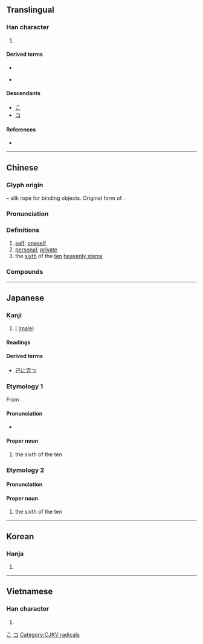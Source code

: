 {{character info/new}}
{{also|已|巳}}
==Translingual==
{{stroke order|strokes=3}}
{{stroke order|type=animate}}

===Han character===
{{Han char|rn=49|rad=己|as=00|sn=3|four=17717|canj=SU}}

# {{mul-kangxi radical-def}}

====Derived terms====
* {{l|mul|Index:Chinese radical/己}}
* {{l|ja|包}} {{qualifier|Japanese form}}

====Descendants====
* [[こ]]
* [[コ]]

====References====
* {{Han ref|kx=0326.090|dkj=08742|dj=0630.100|hdz=20983.050|uh=5DF1|ud=24049|bh=A476|bd=42102}}

[[Category:Han characters from which hiragana were derived|こ]]
[[Category:Han characters from which katakana were derived|コ]]

----

==Chinese==
{{zh-forms}}

===Glyph origin===
{{Han etyl}}
{{liushu|p}} – silk rope for binding objects. Original form of {{och-l|紀}}.

===Pronunciation===
{{zh-pron
|m=jǐ
|c=gei2
|h=pfs=kí
|md=gī
|mn=kī/kí
|mn_note=kī - vernacular, kí - literary
|w=2ji
|mc=y
|oc=y
|cat=pron,a,n
}}

===Definitions===
{{zh-hanzi}}

# [[self]]; [[oneself]]
# [[personal]]; [[private]]
# the [[sixth]] of the [[ten]] [[heavenly stem]]s

===Compounds===
{{zh-der|尊己卑人|人溺己溺|屈己從人|一己|孤行己意|以己度人|威福自己|一己之見|威福由己|克己復禮|叨在知己|占為己有|嚴於律己|人一己百|利己妨人|審己度人|克盡己職|各持己見|修己|利己|恃才矜己|恭己|恕己及物|恕己及人|一己之私|己方|復禮克己|律己|徇國忘己|徇公忘己|人己一視|人飢己飢|害人害己|各執己見|克己主義|小己|固執己見|安分守己|己飢己溺|切己|屈己待人|利己主義|孤行己見|害人利己|奉公正己|恭己待人|天涯知己|愛人如己|反求諸己|嗇己奉公|入己|克己|各抒己見|利人利己|克己奉公|先人後己|損人益己|知己話|直抒己見|打擊異己|瘠己肥人|梯己|直己|捨己為人|損人肥己|損己利物|揚己露才|潔己奉公|知己|昧己瞞心|揣己|損人利己|枉己正人|瘠人肥己|潔己愛人|損人安己|私己|捨己從人|捨己救人|知彼知己|知己知彼|矜己自飾|瞞心昧己|異己|捨己成人|推己及人|捨己就人|潔己|正中己懷|矜己任智|正己守道|捨己為公|打體己|據為己有|視如己出|排斥異己|虛己受人|紅粉知己|身己|立身行己|罪己|體己|體己信兒|養家肥己|風塵知己|行己有恥|著己|露才揚己|誅鋤異己|行己有方|貼己|舍己芸人|身不由己|自己人|逞己失眾|衒材揚己|罪己詔|虛己|自己|舍己從人|己任}}

----

==Japanese==

===Kanji===
{{ja-kanji|grade=6|rs=己00}}

# [[I]] ([[male]])

====Readings====
{{ja-readings
|goon=き
|kanon=こ
|kun=おのれ-, つちのと-, おら-
|nanori=み
}}

====Derived terms====
* [[己に克つ]]

===Etymology 1===
{{ja-kanjitab|き|yomi=o}}
{{wp|lang=ja}}
From {{der|ja|ltc|己|tr=ki<sup>X</sup>|sort=き}}

====Pronunciation====
{{ja-pron|acc=1|y=go|き}}
* {{hmp|lang=ja|sort=き|木|樹|生|杵|柝|黄|危|忌|奇|季|癸|紀|鬼|基|揆|期|簋}}

====Proper noun====
{{ja-pos|proper|き}}

# the sixth of the ten {{w|Celestial stem|Heavenly Stems}}

{{topics|ja|Heavenly Stems|sort=き}}

===Etymology 2===
{{ja-kanjitab|つちのと|yomi=k}}
{{com|ja|土|の|弟|tr1=Tsuchi|t1={{w|Earth (Wu Xing)|Earth}}|pos1=one of the {{w|Wu Xing|Five Elements}}|tr2=no|pos2=attributive marker|tr3=oto|t3=[[younger brother]]|sort=つちのと}}

====Pronunciation====
{{ja-pron|acc=3|dev=1|y=k|つちのと}}

====Proper noun====
{{ja-pos|proper|つちのと}}

# the sixth of the ten {{w|Celestial stem|Heavenly Stems}}

{{cln|ja|words with multiple readings}}

----

==Korean==

===Hanja===
{{ko-hanja|hangeul=기|rv=gi|mr=ki}}

# {{defn|lang=ko|sort=己00}}

----

==Vietnamese==

===Han character===
{{vi-hantu|[[kỷ]], [[kỉ]], [[anh]]|rs=己00}}

# {{defn|lang=vi|sort=己00}}

[[Category:CJKV radicals]]